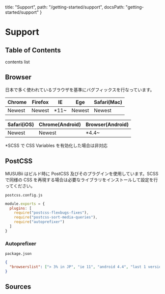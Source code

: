   title: "Support",
  path: "/getting-started/support",
  docsPath: "getting-started/support"
}


# Support

## Table of Contents

contents list

## Browser

日本で多く使われているブラウザを基準にバグフィックスを行なっています。

| Chrome | Firefox | IE    | Ege    | Safari(Mac) |
| ------ | ------- | ----- | ------ | ----------- |
| Newest | Newest  | \*11~ | Newest | Newest      |

| Safari(iOS) | Chrome(Android) | Browser(Android) |
| ----------- | --------------- | ---------------- |
| Newest      | Newest          | \*4.4~           |

\*SCSS で CSS Variables を有効化した場合は非対応

## PostCSS

MUSUBii はビルド時に PostCSS 及びそのプラグインを使用しています。SCSS で同様の CSS を再現する場合は必要なライブラリをインストールして設定を行ってください。

`postcss.config.js`

```js
module.exports = {
  plugins: [
    require("postcss-flexbugs-fixes"),
    require("postcss-sort-media-queries"),
    require("autoprefixer")
  ]
}
```

### Autoprefixer

`package.json`

```json
{
  "browserslist": ["> 3% in JP", "ie 11", "android 4.4", "last 1 versions"]
}
```

## Sources

<PreviewSources title={meta.title} docsPath={meta.docsPath} />
